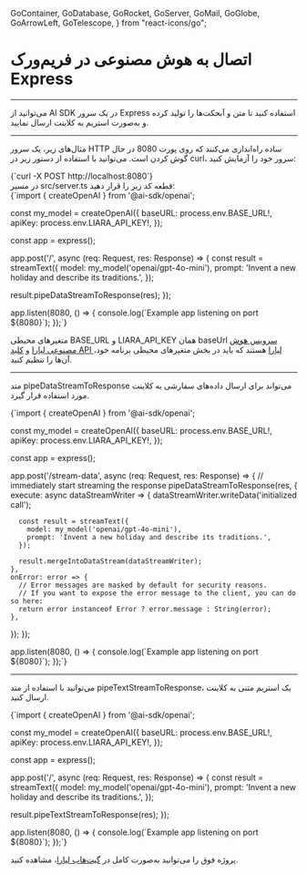 

  GoContainer,
  GoDatabase,
  GoRocket,
  GoServer,
  GoMail,
  GoGlobe,
  GoArrowLeft,
  GoTelescope,
} from "react-icons/go";


 <Layout>
<Head>
<title>مستندات اتصال به AI در فریم‌ورک Express - لیارا</title>
<meta property="og:title" content="مستندات خدمات رایانش ابری لیارا" />
<meta property="og:description" content="مستندات مربوط به آشنایی با نحوه اتصال به سرویس هوش مصنوعی لیارا در فریم‌ورک Express"  />
<meta property="og:image" content="https://media.liara.ir/logos/liara-poster.jpg" />
</Head>


# اتصال به هوش مصنوعی در فریم‌ورک Express
<hr className="mb-2" />
می‌توانید از AI SDK در یک سرور Express استفاده کنید تا متن و آبجکت‌ها را تولید کرده و به‌صورت استریم به کلاینت ارسال نمایید.

<hr className="mb-2" />

مثال‌های زیر، یک سرور HTTP ساده راه‌اندازی می‌کنند که روی پورت <Important>8080</Important> در حال گوش کردن است. می‌توانید با استفاده از دستور زیر در <Important>curl</Important>، سرور خود را آزمایش کنید:

<div className="h-2" />
<div dir='ltr'>
    <Highlight className="bash">
        {`curl -X POST http://localhost:8080`}
    </Highlight>
</div>
<div className="h-2" />

<Section id='data-stream' title='استریم داده‌ها' />




<div className="h-2" />
در مسیر <Important>src/server.ts</Important> قطعه کد زیر را قرار دهید:

<div className="h-2" />
<div dir='ltr'>
    <Highlight className="js">
        {`import { createOpenAI } from '@ai-sdk/openai';

const my_model = createOpenAI({
  baseURL: process.env.BASE_URL!,
  apiKey: process.env.LIARA_API_KEY!,
});

const app = express();

app.post('/', async (req: Request, res: Response) => {
  const result = streamText({
    model: my_model('openai/gpt-4o-mini'),
    prompt: 'Invent a new holiday and describe its traditions.',
  });

  result.pipeDataStreamToResponse(res);
});

app.listen(8080, () => {
  console.log(\`Example app listening on port \${8080}\`);
});`}
    </Highlight>
</div>
<div className="h-2" />

<Alert variant="info">
<p>
متغیرهای محیطی <Important>BASE_URL</Important> و <Important>LIARA_API_KEY</Important> همان baseUrl <a href="https://liara.ir/products/ai/" className="text-[#2196f3]">سرویس هوش مصنوعی لیارا</a> و <a href="/references/api/about/#api-access-key" className="text-[#2196f3]">کلید API لیارا</a> هستند که باید در بخش متغیرهای محیطی برنامه خود، آن‌ها را تنظیم کنید. 
</p>
</Alert>


<hr className="mb-2" />
<Section id='sending-custom-data' title='ارسال داده‌های سفارشی' />

متد <Important>pipeDataStreamToResponse</Important> می‌تواند برای ارسال داده‌های سفارشی به کلاینت مورد استفاده قرار گیرد.

<div className="h-2" />
<div dir='ltr'>
    <Highlight className="js">
        {`import { createOpenAI } from '@ai-sdk/openai';

const my_model = createOpenAI({
  baseURL: process.env.BASE_URL!,
  apiKey: process.env.LIARA_API_KEY!,
});

const app = express();

app.post('/stream-data', async (req: Request, res: Response) => {
  // immediately start streaming the response
  pipeDataStreamToResponse(res, {
    execute: async dataStreamWriter => {
      dataStreamWriter.writeData('initialized call');

      const result = streamText({
        model: my_model('openai/gpt-4o-mini'),
        prompt: 'Invent a new holiday and describe its traditions.',
      });

      result.mergeIntoDataStream(dataStreamWriter);
    },
    onError: error => {
      // Error messages are masked by default for security reasons.
      // If you want to expose the error message to the client, you can do so here:
      return error instanceof Error ? error.message : String(error);
    },
  });
});

app.listen(8080, () => {
  console.log(\`Example app listening on port \${8080}\`);
});`}
    </Highlight>
</div>

<hr className="mb-2" />
<Section id='text-stream' title='استریم متن' />

می‌توانید با استفاده از متد <Important>pipeTextStreamToResponse</Important>، یک استریم متنی به کلاینت ارسال کنید.

<div className="h-2" />
<div dir='ltr'>
    <Highlight className="js">
        {`import { createOpenAI } from '@ai-sdk/openai';

const my_model = createOpenAI({
  baseURL: process.env.BASE_URL!,
  apiKey: process.env.LIARA_API_KEY!,
});

const app = express();

app.post('/', async (req: Request, res: Response) => {
  const result = streamText({
    model: my_model('openai/gpt-4o-mini'),
    prompt: 'Invent a new holiday and describe its traditions.',
  });

  result.pipeTextStreamToResponse(res);
});

app.listen(8080, () => {
  console.log(\`Example app listening on port \${8080}\`);
});`}
    </Highlight>
</div>
<div className="h-2" />


<Alert variant="success">
<p>
پروژه فوق را می‌توانید به‌صورت کامل در <a href="" className="text-[#2196f3]">گیت‌هاب لیارا</a>، مشاهده کنید. 
</p>
</Alert>

</Layout>

